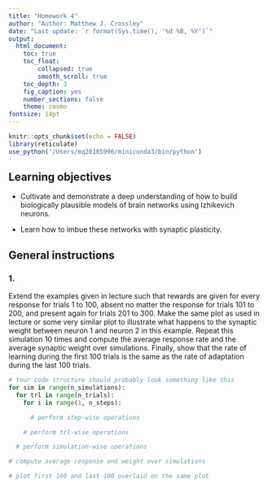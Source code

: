 ```yaml
---
title: "Homework 4"
author: "Author: Matthew J. Crossley"
date: "Last update: `r format(Sys.time(), '%d %B, %Y')`"
output:
  html_document:
    toc: true
    toc_float:
        collapsed: true
        smooth_scroll: true
    toc_depth: 3
    fig_caption: yes
    number_sections: false
    theme: cosmo
fontsize: 14pt
---
```


```r
knitr::opts_chunk$set(echo = FALSE)
library(reticulate)
use_python('/Users/mq20185996/miniconda3/bin/python')
```

## Learning objectives
* Cultivate and demonstrate a deep understanding of how to build 
biologically plausible models of brain networks using Izhikevich
neurons.

* Learn how to imbue these networks with synaptic plasticity.
  
## General instructions

### 1. 
Extend the examples given in lecture such that rewards are
given for every response for trials 1 to 100, absent no
matter the response for trials 101 to 200, and present again
for trials 201 to 300. Make the same plot as used in lecture
or some very similar plot to illustrate what happens to the
synaptic weight between neuron 1 and neuron 2 in this
example. Repeat this simulation 10 times and compute the average
response rate and the average synaptic weight over simulations. 
Finally, show that the rate of learning during the first 100 trials
is the same as the rate of adaptation during the last 100 trials.

```python
# Your code structure should probably look something like this
for sim in range(n_simulations):
  for trl in range(n_trials):
    for i in range(1, n_steps):

      # perform step-wise operations

    # perform trl-wise operations

  # perform simulation-wise operations

# compute average response and weight over simulations

# plot first 100 and last 100 overlaid on the same plot
```